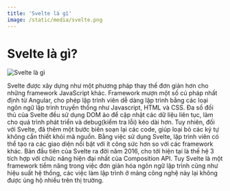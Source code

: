 ```yaml
---
title: 'Svelte là gì'
image: /static/media/svelte.png
---
```


# Svelte là gì?

![Svelte là gì](/static/media/svelte.png)

Svelte được xây dựng như một phương pháp thay thế đơn giản hơn cho những framework JavaScript khác. Framework mượn một số cú pháp nhất định từ Angular, cho phép lập trình viên dễ dàng lập trình bằng các loại ngôn ngữ lập trình truyền thống như Javascript, HTML và CSS. Đa số đối thủ của Svelte đều sử dụng DOM ảo để cập nhật các dữ liệu liên tục, làm cho quá trình phát triển và debug(kiểm tra lỗi) kéo dài hơn. Tuy nhiên, đối với Svelte, đã thêm một bước biên soạn lại các code, giúp loại bỏ các ký tự không cần thiết khỏi mã nguồn. Bằng việc sử dụng Svelte, lập trình viên có thể tạo ra các giao diện nổi bật với ít công sức hơn so với các framework khác. Bản đầu tiên của Svelte ra đời năm 2016, cho tới hiện tại là thế hệ 3 tích hợp với chức năng hiện đại nhất của Composition API. Tuy Svelte là một framework tiềm năng trong việc đơn giản hóa ngôn ngữ lập trình cũng như hiệu suất hệ thống, các việc làm lập trình ở mảng công nghệ này lại không được ủng hộ nhiều trên thị trường.
